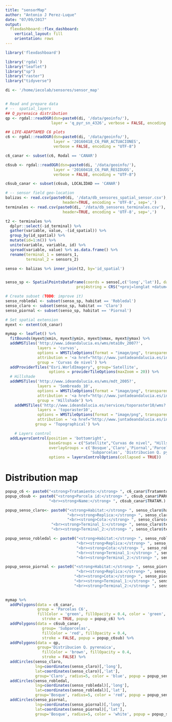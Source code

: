 ```yaml
---
title: "sensorMap"
author: "Antonio J Perez-Luque"
date: "07/09/2017"
output: 
  flexdashboard::flex_dashboard:
    vertical_layout: fill
    orientation: rows
---
```


```r
library('flexdashboard')
```

```r
library('rgdal')
library("leaflet") 
library("sp")
library("raster")
library("tidyverse")
```

```r

di <- '/home/iecolab/sensores/sensor_map'


# Read and prepare data 
# --  spatial_layers 
## Q_pyrenaica distribution 
qp <- rgdal::readOGR(dsn=paste0(di, '/data/geoinfo/'),
                    layer = 'q_pyr_sn_4326', verbose = FALSE, encoding = "UTF-8")

## LIFE-ADAPTAMED C6 plots 
c6 <- rgdal::readOGR(dsn=paste0(di, '/data/geoinfo/'),
                     layer = '20160418_C6_PAR_ACTUACIONES', 
                     verbose = FALSE, encoding = "UTF-8")

c6_canar <- subset(c6, Rodal == 'CANAR')

c6sub <- rgdal::readOGR(dsn=paste0(di, '/data/geoinfo/'),
                     layer = '20160418_C6_PAR_RESIDUOS', 
                     verbose = FALSE, encoding = "UTF-8")

c6sub_canar <- subset(c6sub, LOCALIDAD == 'CANAR')

# -- sensor field geo-location 
balizas <- read.csv(paste0(di, '/data/db_sensores_spatial_sensor.csv'),
                         header=TRUE, encoding = 'UTF-8', sep=',')
terminales <- read.csv(paste0(di, '/data/db_sensores_terminales.csv'),
                         header=TRUE, encoding = 'UTF-8', sep=',')

t2 <- terminales %>% 
  dplyr::select(-id_terminal) %>% 
  gather(variable, value, -(id_spatial)) %>% 
  group_by(id_spatial) %>% 
  mutate(id=1:n()) %>% 
  unite(variable, variable, id) %>% 
  spread(variable, value) %>% as.data.frame() %>% 
  rename(terminal_1 = sensors_1, 
         terminal_2 = sensors_2)

senso <- balizas %>% inner_join(t2, by='id_spatial')


senso_sp <- SpatialPointsDataFrame(coords = senso[,c('long','lat')], data = senso,
                               proj4string = CRS("+proj=longlat +datum=WGS84 +ellps=WGS84 +towgs84=0,0,0"))

# Create subset (TODO: improve it)
senso_robledal <- subset(senso_sp, habitat == 'Robledal')
senso_claro <- subset(senso_sp, habitat == 'Claro')
senso_piornal <- subset(senso_sp, habitat == 'Piornal')
```



```r
# Set spatial extension 
myext <- extent(c6_canar)

mymap <- leaflet() %>%
  fitBounds(myext@xmin, myext@ymin, myext@xmax, myext@ymax) %>%
  addWMSTiles('http://www.ideandalucia.es/wms/mta10v_2007?',
              layers = 'curvas',
              options = WMSTileOptions(format = "image/png", transparent = TRUE, maxZoom = 25),
              attribution = '<a href="http://www.juntadeandalucia.es/institutodeestadisticaycartografia" target="_blank">Instituto de Estadística y Cartografía de Andalucía</a>',
              group = 'Curvas de nivel') %>%
  addProviderTiles("Esri.WorldImagery", group='Satellite',
                   options = providerTileOptions(maxZoom = 20)) %>%
  # Hillshade 
  addWMSTiles('http://www.ideandalucia.es/wms/mdt_2005?',
              layers = 'Sombreado_10',
              options = WMSTileOptions(format = "image/png", transparent = TRUE, maxZoom = 25),
              attribution = '<a href="http://www.juntadeandalucia.es/institutodeestadisticaycartografia" target="_blank">Instituto de Estadística y Cartografía de Andalucía</a>', 
              group = 'Hillshade') %>%
    addWMSTiles('http://www.ideandalucia.es/services/toporaster10/wms?',
              layers = 'toporaster10',
              options = WMSTileOptions(format = "image/png", transparent = FALSE, maxZoom = 25),
              attribution = '<a href="http://www.juntadeandalucia.es/institutodeestadisticaycartografia" target="_blank">Instituto de Estadística y Cartografía de Andalucía</a>',
             group = 'Topographical') %>% 

    # Layers control
  addLayersControl(position = 'bottomright',
                   baseGroups = c("Satellite","Curvas de nivel", "Hillshade", "Topographical"),
                   overlayGroups = c('Bosque','Claro','Piornal','Parcelas C6', 
                                     'Subparcelas', 'Distribucion Q. pyrenaica'),
                   options = layersControlOptions(collapsed = TRUE))

```


Distribution map
=======================================================================

```r
popup_c6 <- paste0("<strong>Tratamiento:</strong> ", c6_canar$Tratamnto)
popup_c6sub <- paste0("<strong>Parcela id:</strong> ", c6sub_canar$PARCELA,
                   "<br><strong>Name:</strong> ", c6sub_canar$TRATAM.)

popup_senso_claro<- paste0("<strong>Habitat:</strong> ", senso_claro$habitat,
                           "<br><strong>Replica:</strong> ", senso_claro$replica,
                           "<br><strong>Cota:</strong> ", senso_claro$cota,
                    "<br><strong>Terminal_1:</strong> ", senso_claro$terminal_1,
                    "<br><strong>Terminal_2:</strong> ", senso_claro$terminal_2)

popup_senso_robledal <- paste0("<strong>Habitat:</strong> ", senso_robledal$habitat,
                               "<br><strong>Replica:</strong> ", senso_robledal$replica,
                               "<br><strong>Cota:</strong> ", senso_robledal$cota,
                               "<br><strong>Terminal_1:</strong> ", senso_robledal$terminal_1,
                               "<br><strong>Terminal_2:</strong> ", senso_robledal$terminal_2)

popup_senso_piornal <- paste0("<strong>Habitat:</strong> ", senso_piornal$habitat,
                               "<br><strong>Replica:</strong> ", senso_piornal$replica,
                              "<br><strong>Cota:</strong> ", senso_piornal$cota,
                              "<br><strong>Terminal_1:</strong> ", senso_piornal$terminal_1,
                              "<br><strong>Terminal_2:</strong> ", senso_piornal$terminal_2)
                    

mymap %>% 
  addPolygons(data = c6_canar,
              group = 'Parcelas C6',
              fillColor = 'green', fillOpacity = 0.4, color = 'green', 
                stroke = TRUE, popup = popup_c6) %>% 
  addPolygons(data = c6sub_canar,
                group= 'Subparcelas',
                fillColor = 'red', fillOpacity = 0.4, 
                stroke = FALSE, popup = popup_c6sub) %>%
  addPolygons(data = qp,
              group='Distribucion Q. pyrenaica',
                fillColor = 'brown', fillOpacity = 0.4, 
                stroke = FALSE) %>% 
  addCircles(senso_claro,
             lng=coordinates(senso_claro)[,'long'],
             lat=coordinates(senso_claro)[,'lat'],
             group='Claro', radius=5, color = 'blue', popup = popup_senso_claro) %>%
  addCircles(senso_robledal,
             lng=coordinates(senso_robledal)[,'long'],
             lat=coordinates(senso_robledal)[,'lat'],
             group='Bosque', radius=5, color = 'red', popup = popup_senso_robledal) %>% 
  addCircles(senso_piornal,
             lng=coordinates(senso_piornal)[,'long'],
             lat=coordinates(senso_piornal)[,'lat'],
             group='Bosque', radius=5, color = 'white', popup = popup_senso_piornal)

```

